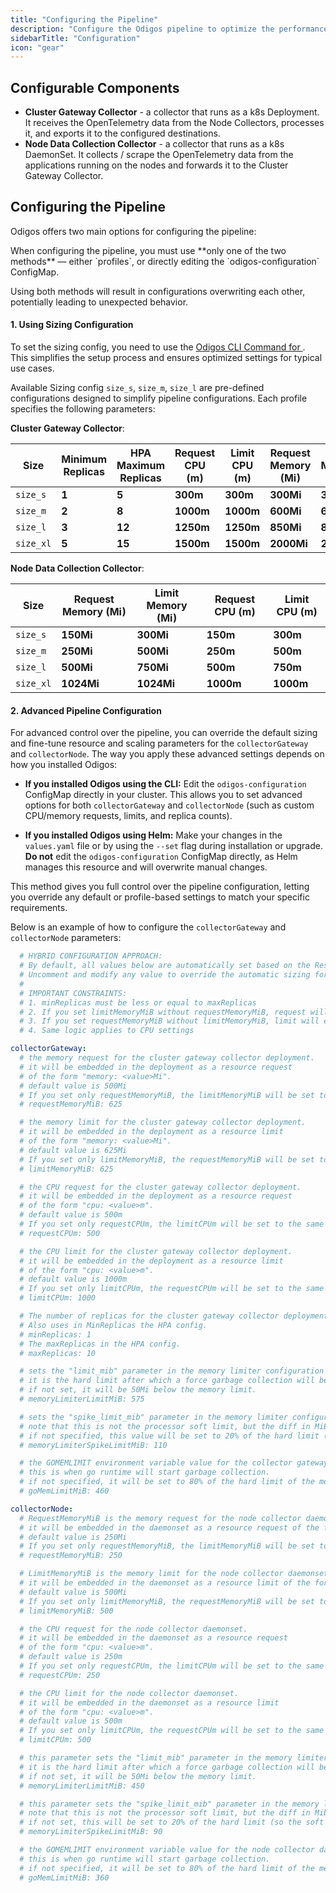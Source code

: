 ```yaml
---
title: "Configuring the Pipeline"
description: "Configure the Odigos pipeline to optimize the performance and resource usage of the Odigos components."
sidebarTitle: "Configuration"
icon: "gear"
---
```



## Configurable Components

- **Cluster Gateway Collector** - a collector that runs as a k8s Deployment. It receives the OpenTelemetry data from the Node Collectors, processes it, and exports it to the configured destinations.
- **Node Data Collection Collector** - a collector that runs as a k8s DaemonSet. It collects / scrape the OpenTelemetry data from the applications running on the nodes and forwards it to the Cluster Gateway Collector.

## Configuring the Pipeline

Odigos offers two main options for configuring the pipeline:

<Warning>
  When configuring the pipeline, you must use **only one of the two methods** — either `profiles`, or directly editing the `odigos-configuration` ConfigMap.

  Using both methods will result in configurations overwriting each other, potentially leading to unexpected behavior.
</Warning>

#### 1. Using Sizing Configuration

To set the sizing config, you need to use the [Odigos CLI Command for ](/cli/odigos_config_set).<br />
This simplifies the setup process and ensures optimized settings for typical use cases.

Available Sizing config `size_s`, `size_m`, `size_l` are pre-defined configurations designed to simplify pipeline configurations. Each profile specifies the following parameters:

**Cluster Gateway Collector**:

| Size     | Minimum Replicas      | HPA Maximum Replicas      | Request CPU (m)      | Limit CPU (m)      | Request Memory (Mi) | Limit Memory (Mi) |
|----------|-----------------------|----------------------|-----------------|---------------|----------------------|-------------------|
| `size_s` | **1**                 | **5**                | **300m**        | **300m**      | **300Mi**            | **300Mi**         |
| `size_m` | **2**                 | **8**                | **1000m**       | **1000m**     | **600Mi**            | **600Mi**         |
| `size_l` | **3**                 | **12**               | **1250m**       | **1250m**     | **850Mi**            | **850Mi**         |
| `size_xl`| **5**                 | **15**               | **1500m**       | **1500m**     | **2000Mi**           | **2000Mi**        |

**Node Data Collection Collector**:

| Size     | Request Memory (Mi)  | Limit Memory (Mi) | Request CPU (m)      | Limit CPU (m)
|----------|----------------------|-------------------| ---------------------|-------------------|
| `size_s` | **150Mi**            | **300Mi**         | **150m**             | **300m**          |
| `size_m` | **250Mi**            | **500Mi**         | **250m**             | **500m**          |
| `size_l` | **500Mi**            | **750Mi**         | **500m**             | **750m**          |
| `size_xl`| **1024Mi**           | **1024Mi**          | **1000m**            | **1000m**         |


#### 2. Advanced Pipeline Configuration

For advanced control over the pipeline, you can override the default sizing and fine-tune resource and scaling parameters for the `collectorGateway` and `collectorNode`. The way you apply these advanced settings depends on how you installed Odigos:

- **If you installed Odigos using the CLI:**
  Edit the `odigos-configuration` ConfigMap directly in your cluster. This allows you to set advanced options for both `collectorGateway` and `collectorNode` (such as custom CPU/memory requests, limits, and replica counts).

- **If you installed Odigos using Helm:**
  Make your changes in the `values.yaml` file or by using the `--set` flag during installation or upgrade. **Do not** edit the `odigos-configuration` ConfigMap directly, as Helm manages this resource and will overwrite manual changes.

This method gives you full control over the pipeline configuration, letting you override any default or profile-based settings to match your specific requirements.

Below is an example of how to configure the `collectorGateway` and `collectorNode` parameters:
```yaml
  # HYBRID CONFIGURATION APPROACH:
  # By default, all values below are automatically set based on the ResourceSizePreset values.yaml attribute describe above.
  # Uncomment and modify any value to override the automatic sizing for that specific parameter.
  #
  # IMPORTANT CONSTRAINTS:
  # 1. minReplicas must be less or equal to maxReplicas
  # 2. If you set limitMemoryMiB without requestMemoryMiB, request will equal limit
  # 3. If you set requestMemoryMiB without limitMemoryMiB, limit will equal request
  # 4. Same logic applies to CPU settings

collectorGateway:
  # the memory request for the cluster gateway collector deployment.
  # it will be embedded in the deployment as a resource request
  # of the form "memory: <value>Mi".
  # default value is 500Mi
  # If you set only requestMemoryMiB, the limitMemoryMiB will be set to the same value.
  # requestMemoryMiB: 625

  # the memory limit for the cluster gateway collector deployment.
  # it will be embedded in the deployment as a resource limit
  # of the form "memory: <value>Mi".
  # default value is 625Mi
  # If you set only limitMemoryMiB, the requestMemoryMiB will be set to the same value.
  # limitMemoryMiB: 625

  # the CPU request for the cluster gateway collector deployment.
  # it will be embedded in the deployment as a resource request
  # of the form "cpu: <value>m".
  # default value is 500m
  # If you set only requestCPUm, the limitCPUm will be set to the same value.
  # requestCPUm: 500

  # the CPU limit for the cluster gateway collector deployment.
  # it will be embedded in the deployment as a resource limit
  # of the form "cpu: <value>m".
  # default value is 1000m
  # If you set only limitCPUm, the requestCPUm will be set to the same value.
  # limitCPUm: 1000

  # The number of replicas for the cluster gateway collector deployment.
  # Also uses in MinReplicas the HPA config.
  # minReplicas: 1
  # The maxReplicas in the HPA config.
  # maxReplicas: 10

  # sets the "limit_mib" parameter in the memory limiter configuration for the collector gateway.
  # it is the hard limit after which a force garbage collection will be performed.
  # if not set, it will be 50Mi below the memory limit.
  # memoryLimiterLimitMiB: 575

  # sets the "spike_limit_mib" parameter in the memory limiter configuration for the collector gateway.
  # note that this is not the processor soft limit, but the diff in MiB between the hard limit and the soft limit.
  # if not specified, this value will be set to 20% of the hard limit (so the soft limit will be 80% of the hard limit).
  # memoryLimiterSpikeLimitMiB: 110

  # the GOMEMLIMIT environment variable value for the collector gateway deployment.
  # this is when go runtime will start garbage collection.
  # if not specified, it will be set to 80% of the hard limit of the memory limiter.
  # goMemLimitMiB: 460

collectorNode:
  # RequestMemoryMiB is the memory request for the node collector daemonset.
  # it will be embedded in the daemonset as a resource request of the form "memory: <value>Mi"
  # default value is 250Mi
  # If you set only requestMemoryMiB, the limitMemoryMiB will be set to the same value.
  # requestMemoryMiB: 250

  # LimitMemoryMiB is the memory limit for the node collector daemonset.
  # it will be embedded in the daemonset as a resource limit of the form "memory: <value>Mi"
  # default value is 500Mi
  # If you set only limitMemoryMiB, the requestMemoryMiB will be set to the same value.
  # limitMemoryMiB: 500

  # the CPU request for the node collector daemonset.
  # it will be embedded in the daemonset as a resource request
  # of the form "cpu: <value>m".
  # default value is 250m
  # If you set only requestCPUm, the limitCPUm will be set to the same value.
  # requestCPUm: 250

  # the CPU limit for the node collector daemonset.
  # it will be embedded in the daemonset as a resource limit
  # of the form "cpu: <value>m".
  # default value is 500m
  # If you set only limitCPUm, the requestCPUm will be set to the same value.
  # limitCPUm: 500

  # this parameter sets the "limit_mib" parameter in the memory limiter configuration for the node collector.
  # it is the hard limit after which a force garbage collection will be performed.
  # if not set, it will be 50Mi below the memory limit.
  # memoryLimiterLimitMiB: 450

  # this parameter sets the "spike_limit_mib" parameter in the memory limiter configuration for the node collector.
  # note that this is not the processor soft limit, but the diff in Mib between the hard limit and the soft limit.
  # if not set, this will be set to 20% of the hard limit (so the soft limit will be 80% of the hard limit).
  # memoryLimiterSpikeLimitMiB: 90

  # the GOMEMLIMIT environment variable value for the node collector daemonset.
  # this is when go runtime will start garbage collection.
  # if not specified, it will be set to 80% of the hard limit of the memory limiter.
  # goMemLimitMiB: 360
```

<GettingHelp />
